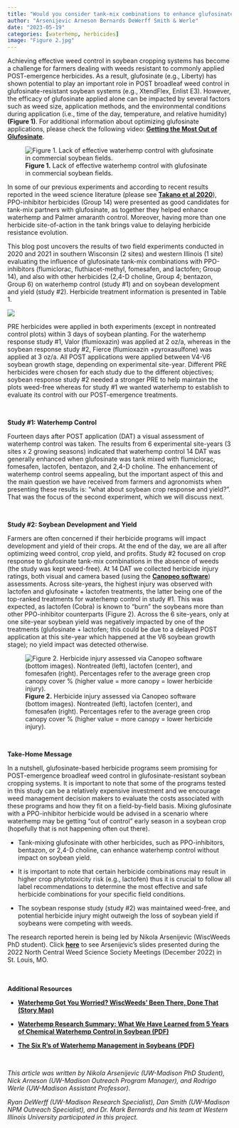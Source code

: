 ```yaml
---
title: "Would you consider tank-mix combinations to enhance glufosinate waterhemp control in soybean?"
author: "Arsenijevic Arneson Bernards DeWerff Smith & Werle"
date: "2023-05-19"
categories: [waterhemp, herbicides]
image: "Figure 2.jpg"
---
```


Achieving effective weed control in soybean cropping systems has become a challenge for farmers dealing with weeds resistant to commonly applied POST-emergence herbicides. As a result, glufosinate (e.g., Liberty) has shown potential to play an important role in POST broadleaf weed control in glufosinate-resistant soybean systems (e.g., XtendFlex, Enlist E3). However, the efficacy of glufosinate applied alone can be impacted by several factors such as weed size, application methods, and the environmental conditions during application (i.e., time of the day, temperature, and relative humidity) **(Figure 1)**. For additional information about optimizing glufosinate applications, please check the following video: [**Getting the Most Out of Glufosinate**](https://vimeo.com/335011671).

![**Figure 1.** Lack of effective waterhemp control with glufosinate in commercial soybean fields.](Figure%201.jpg)

In some of our previous experiments and according to recent results reported in the weed science literature (please see [**Takano et al 2020**](https://www.cambridge.org/core/journals/weed-science/article/glufosinate-enhances-the-activity-of-protoporphyrinogen-oxidase-inhibitors/D9FDFBE521EFE675354682C16C005B7D)), PPO-inhibitor herbicides (Group 14) were presented as good candidates for tank-mix partners with glufosinate, as together they helped enhance waterhemp and Palmer amaranth control. Moreover, having more than one herbicide site-of-action in the tank brings value to delaying herbicide resistance evolution.

This blog post uncovers the results of two field experiments conducted in 2020 and 2021 in southern Wisconsin (2 sites) and western Illinois (1 site) evaluating the influence of glufosinate tank-mix combinations with PPO-inhibitors (flumiclorac, fluthiacet-methyl, fomesafen, and lactofen; Group 14), and also with other herbicides (2,4-D choline, Group 4; bentazon, Group 6) on waterhemp control (study #1) and on soybean development and yield (study #2). Herbicide treatment information is presented in Table 1.

![](Table%201.jpg)

PRE herbicides were applied in both experiments (except in nontreated control plots) within 3 days of soybean planting. For the waterhemp response study #1, Valor (flumioxazin) was applied at 2 oz/a, whereas in the soybean response study #2, Fierce (flumioxazin +pyroxasulfone) was applied at 3 oz/a. All POST applications were applied between V4-V6 soybean growth stage, depending on experimental site-year. Different PRE herbicides were chosen for each study due to the different objectives; soybean response study #2 needed a stronger PRE to help maintain the plots weed-free whereas for study #1 we wanted waterhemp to establish to evaluate its control with our POST-emergence treatments.

\

**Study #1: Waterhemp Control**

Fourteen days after POST application (DAT) a visual assessment of waterhemp control was taken. The results from 6 experimental site-years (3 sites x 2 growing seasons) indicated that waterhemp control 14 DAT was generally enhanced when glufosinate was tank mixed with flumiclorac, fomesafen, lactofen, bentazon, and 2,4-D choline. The enhancement of waterhemp control seems appealing, but the important aspect of this and the main question we have received from farmers and agronomists when presenting these results is: "what about soybean crop response and yield?". That was the focus of the second experiment, which we will discuss next.  

\

**Study #2: Soybean Development and Yield**

Farmers are often concerned if their herbicide programs will impact development and yield of their crops. At the end of the day, we are all after optimizing weed control, crop yield, and profits. Study #2 focused on crop response to glufosinate tank-mix combinations in the absence of weeds (the study was kept weed-free). At 14 DAT we collected herbicide injury ratings, both visual and camera based (using the [**Canopeo software**](https://canopeoapp.com/#/login)) assessments. Across site-years, the highest injury was observed with lactofen and glufosinate + lactofen treatments, the latter being one of the top-ranked treatments for waterhemp control in study #1. This was expected, as lactofen (Cobra) is known to "burn" the soybeans more than other PPO-inhibitor counterparts (Figure 2). Across the 6 site-years, only at one site-year soybean yield was negatively impacted by one of the treatments (glufosinate + lactofen; this could be due to a delayed POST application at this site-year which happened at the V6 soybean growth stage); no yield impact was detected otherwise.

![**Figure 2.** Herbicide injury assessed via Canopeo software (bottom images). Nontreated (left), lactofen (center), and fomesafen (right). Percentages refer to the average green crop canopy cover % (higher value = more canopy = lower herbicide injury).](Figure%202.jpg)

\

**Take-Home Message**

In a nutshell, glufosinate-based herbicide programs seem promising for POST-emergence broadleaf weed control in glufosinate-resistant soybean cropping systems. It is important to note that some of the programs tested in this study can be a relatively expensive investment and we encourage weed management decision makers to evaluate the costs associated with these programs and how they fit on a field-by-field basis. Mixing glufosinate with a PPO-inhibitor herbicide would be advised in a scenario where waterhemp may be getting "out of control" early season in a soybean crop (hopefully that is not happening often out there).

-   Tank-mixing glufosinate with other herbicides, such as PPO-inhibitors, bentazon, or 2,4-D choline, can enhance waterhemp control without impact on soybean yield.

-   It is important to note that certain herbicide combinations may result in higher crop phytotoxicity risk (e.g., lactofen) thus it is crucial to follow all label recommendations to determine the most effective and safe herbicide combinations for your specific field conditions.

-   The soybean response study (study #2) was maintained weed-free, and potential herbicide injury might outweigh the loss of soybean yield if soybeans were competing with weeds.

The research reported herein is being led by Nikola Arsenijevic (WiscWeeds PhD student). Click [**here**](Arsenijevic%20et%20al%20NCWSS%202022.pdf) to see Arsenijevic's slides presented during the 2022 North Central Weed Science Society Meetings (December 2022) in St. Louis, MO.

\
\
**Additional Resources**

-   [**Waterhemp Got You Worried? WiscWeeds' Been There, Done That (Story Map)**](https://storymaps.arcgis.com/stories/9ae6d1c164e24c7987432dbe1cf67d0e)

-   [**Waterhemp Research Summary: What We Have Learned from 5 Years of Chemical Waterhemp Control in Soybean (PDF)**](https://wiscweeds.info/images/2023ResearchReport/WaterhempMultiTrialSummary2019_2022.pdf)

-   [**The Six R's of Waterhemp Management in Soybeans (PDF)**](https://wiscweeds.info/images/2023ResearchReport/SixRsOfWaterhempManagement.pdf)

\

*This article was written by Nikola Arsenijevic (UW-Madison PhD Student), Nick Arneson (UW-Madison Outreach Program Manager), and Rodrigo Werle (UW-Madison Assistant Professor).*

*Ryan DeWerff (UW-Madison Research Specialist), Dan Smith (UW-Madison NPM Outreach Specialist), and Dr. Mark Bernards and his team at Western Illinois University participated in this project.*
